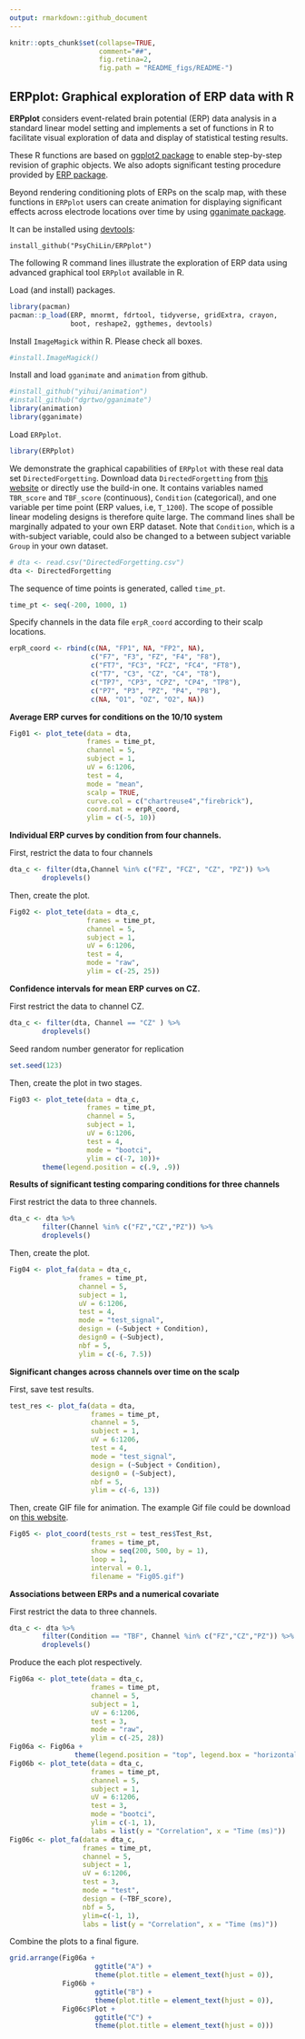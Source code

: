 ```yaml
---
output: rmarkdown::github_document
---
```

```r
knitr::opts_chunk$set(collapse=TRUE, 
                      comment="##", 
                      fig.retina=2, 
                      fig.path = "README_figs/README-")
```

## ERPplot: Graphical exploration of ERP data with R

<!-- README.md is generated from README.Rmd. Please edit that file -->

**ERPplot** considers event-related brain potential (ERP) data analysis in a standard linear model setting and implements a set of functions in R to facilitate visual exploration of data and display of statistical testing results.

These R functions are based on [ggplot2 package](https://cran.r-project.org/web/packages/ggplot2/ggplot2.pdf) to enable step-by-step revision of graphic objects. We also adopts significant testing procedure provided by [ERP package](https://cran.r-project.org/web/packages/ERP/index.html).

Beyond rendering conditioning plots of ERPs on the scalp map, with these functions in `ERPplot` users can create animation for displaying significant effects across electrode locations over time by using [gganimate package](https://github.com/dgrtwo/gganimate). 

It can be installed using [devtools](https://github.com/hadley/devtools):
```
install_github("PsyChiLin/ERPplot")
```

The following R command lines illustrate the exploration of ERP data using advanced graphical tool `ERPplot` available in R.

Load (and install) packages. 
```r
library(pacman)
pacman::p_load(ERP, mnormt, fdrtool, tidyverse, gridExtra, crayon,
               boot, reshape2, ggthemes, devtools)
```

Install `ImageMagick` within R. Please check all boxes.
```r
#install.ImageMagick()
```

Install and load `gganimate` and `animation` from github.
```r
#install_github("yihui/animation")
#install_github("dgrtwo/gganimate")
library(animation)
library(gganimate)
```

Load `ERPplot`.
```r
library(ERPplot)
```

We demonstrate the graphical capabilities of `ERPplot` with these real data set `DirectedForgetting`. Download data `DirectedForgetting` from [this website](https://www.dropbox.com/s/20uhxsmcbex3i0m/DirectedForgetting.csv?dl=0) or directly use the build-in one.
It contains variables named `TBR_score` and `TBF_score`  (continuous), `Condition` (categorical), and one variable per time point (ERP values, i.e, `T_1200`). The scope of possible linear modeling designs is therefore quite large. The command lines shall be marginally adpated to your own ERP dataset. Note that `Condition`, which is a with-subject variable, could also be changed to a between subject variable `Group` in your own dataset.
```r
# dta <- read.csv("DirectedForgetting.csv")
dta <- DirectedForgetting
```

The sequence of time points is generated, called `time_pt`.
```r
time_pt <- seq(-200, 1000, 1)
```

Specify channels in the data file `erpR_coord` according to their scalp locations.
```r
erpR_coord <- rbind(c(NA, "FP1", NA, "FP2", NA),
                    c("F7", "F3", "FZ", "F4", "F8"),
                    c("FT7", "FC3", "FCZ", "FC4", "FT8"),
                    c("T7", "C3", "CZ", "C4", "T8"),
                    c("TP7", "CP3", "CPZ", "CP4", "TP8"),
                    c("P7", "P3", "PZ", "P4", "P8"),
                    c(NA, "O1", "OZ", "O2", NA))
```

**Average ERP curves for conditions on the 10/10 system**
```r
Fig01 <- plot_tete(data = dta,
                   frames = time_pt,
                   channel = 5,
                   subject = 1,
                   uV = 6:1206,
                   test = 4,
                   mode = "mean",
                   scalp = TRUE,
                   curve.col = c("chartreuse4","firebrick"),
                   coord.mat = erpR_coord,
                   ylim = c(-5, 10))
```

**Individual ERP curves by condition from four channels.** 

First, restrict the data to four channels
```r
dta_c <- filter(dta,Channel %in% c("FZ", "FCZ", "CZ", "PZ")) %>%
        droplevels()
```
Then, create the plot.
```r
Fig02 <- plot_tete(data = dta_c,
                   frames = time_pt,
                   channel = 5,
                   subject = 1,
                   uV = 6:1206,
                   test = 4,
                   mode = "raw",
                   ylim = c(-25, 25))
```

**Confidence intervals for mean ERP curves on CZ.** 

First restrict the data to channel CZ.
```r
dta_c <- filter(dta, Channel == "CZ" ) %>%
        droplevels()
```


Seed random number generator for replication
```r
set.seed(123)
```

Then, create the plot in two stages.
```r
Fig03 <- plot_tete(data = dta_c,
                   frames = time_pt,
                   channel = 5,
                   subject = 1,
                   uV = 6:1206,
                   test = 4,
                   mode = "bootci",
                   ylim = c(-7, 10))+
        theme(legend.position = c(.9, .9))
```


**Results of significant testing comparing conditions for three channels**

First restrict the data to three channels.
```r
dta_c <- dta %>%
        filter(Channel %in% c("FZ","CZ","PZ")) %>%
        droplevels()
```
Then, create the plot.
```r
Fig04 <- plot_fa(data = dta_c,
                 frames = time_pt,
                 channel = 5,
                 subject = 1,
                 uV = 6:1206,
                 test = 4,
                 mode = "test_signal",
                 design = (~Subject + Condition),
                 design0 = (~Subject),
                 nbf = 5,
                 ylim = c(-6, 7.5))
```

**Significant changes across channels over time on the scalp**

First, save test results.
```r
test_res <- plot_fa(data = dta,
                    frames = time_pt,
                    channel = 5,
                    subject = 1,
                    uV = 6:1206,
                    test = 4,
                    mode = "test_signal",
                    design = (~Subject + Condition),
                    design0 = (~Subject),
                    nbf = 5,
                    ylim = c(-6, 13))
```

Then, create GIF file for animation. The example Gif file could be download on [this website](https://www.dropbox.com/s/p80k9jmbburzynv/Fig05.gif?dl=0).
```r
Fig05 <- plot_coord(tests_rst = test_res$Test_Rst,
                    frames = time_pt,
                    show = seq(200, 500, by = 1),
                    loop = 1,
                    interval = 0.1, 
                    filename = "Fig05.gif")
```

**Associations between ERPs and a numerical covariate**

First restrict the data to three channels.
```r
dta_c <- dta %>%
        filter(Condition == "TBF", Channel %in% c("FZ","CZ","PZ")) %>%
        droplevels()
```

Produce the each plot respectively. 
```r
Fig06a <- plot_tete(data = dta_c,
                    frames = time_pt,
                    channel = 5,
                    subject = 1,
                    uV = 6:1206,
                    test = 3,
                    mode = "raw",
                    ylim = c(-25, 28))
Fig06a <- Fig06a + 
                theme(legend.position = "top", legend.box = "horizontal")
Fig06b <- plot_tete(data = dta_c,
                    frames = time_pt,
                    channel = 5,
                    subject = 1,
                    uV = 6:1206,
                    test = 3,
                    mode = "bootci",
                    ylim = c(-1, 1),
                    labs = list(y = "Correlation", x = "Time (ms)"))
Fig06c <- plot_fa(data = dta_c,
                  frames = time_pt,
                  channel = 5,
                  subject = 1,
                  uV = 6:1206,
                  test = 3,
                  mode = "test",
                  design = (~TBF_score),
                  nbf = 5,
                  ylim=c(-1, 1),
                  labs = list(y = "Correlation", x = "Time (ms)"))
```
Combine the plots to a final figure.
```r
grid.arrange(Fig06a +
                     ggtitle("A") +
                     theme(plot.title = element_text(hjust = 0)),
             Fig06b +
                     ggtitle("B") +
                     theme(plot.title = element_text(hjust = 0)),
             Fig06c$Plot +
                     ggtitle("C") +
                     theme(plot.title = element_text(hjust = 0)))
```
